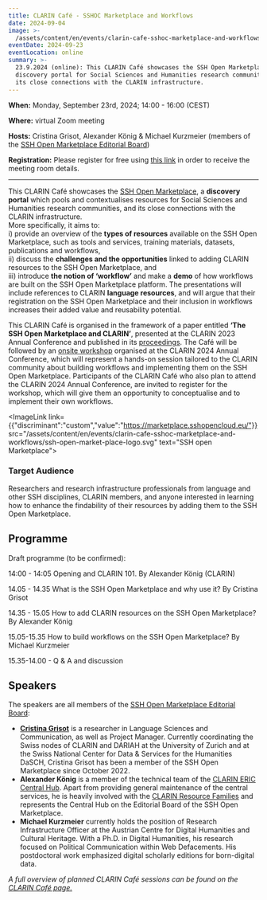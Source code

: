 ```yaml
---
title: CLARIN Café - SSHOC Marketplace and Workflows
date: 2024-09-04
image: >-
  /assets/content/en/events/clarin-cafe-sshoc-marketplace-and-workflows/image.png
eventDate: 2024-09-23
eventLocation: online
summary: >-
  23.9.2024 (online): This CLARIN Café showcases the SSH Open Marketplace, a
  discovery portal for Social Sciences and Humanities research communities, and
  its close connections with the CLARIN infrastructure.
---
```

**When:** Monday, September 23rd, 2024; 14:00 - 16:00 (CEST)

**Where:** virtual Zoom meeting

**Hosts:** Cristina Grisot, Alexander König & Michael Kurzmeier (members of the [SSH Open Marketplace Editorial Board](https://www.dariah.eu/2022/11/14/whos-behind-the-ssh-open-marketplace-a-sneak-preview-of-the-new-members-in-the-ssh-open-marketplace-editorial-board/))

**Registration:** Please register for free using [this link](https://forms.gle/yiiCbLYotpjZRVsy5) in order to receive the meeting room details.

---

This CLARIN Café showcases the [SSH Open Marketplace](https://marketplace.sshopencloud.eu/), a **discovery portal** which pools and contextualises resources for Social Sciences and Humanities research communities, and its close connections with the CLARIN infrastructure. \
More specifically, it aims to: \
i) provide an overview of the **types of resources** available on the SSH Open Marketplace, such as tools and services, training materials, datasets, publications and workflows, \
ii) discuss the **challenges and the opportunities** linked to adding CLARIN resources to the SSH Open Marketplace, and \
iii) introduce **the notion of ‘workflow’** and make a **demo** of how workflows are built on the SSH Open Marketplace platform. The presentations will include references to CLARIN **language resources**, and will argue that their registration on the SSH Open Marketplace and their inclusion in workflows increases their added value and reusability potential. 

This CLARIN Café is organised in the framework of a paper entitled **‘The SSH Open Marketplace and CLARIN’**,​​ presented at the CLARIN 2023 Annual Conference and published in its [proceedings](https://office.clarin.eu/v/CE-2023-2328_CLARIN2023_ConferenceProceedings.pdf). The Café will be followed by an [onsite workshop](https://www.clarin.eu/event/2024/creating-clarin-workflow-ssh-open-marketplace-clarin2024) organised at the CLARIN 2024 Annual Conference, which will represent a hands-on session tailored to the CLARIN community about building workflows and implementing them on the SSH Open Marketplace. Participants of the CLARIN Café who also plan to attend the CLARIN 2024 Annual Conference, are invited to register for the workshop, which will give them an opportunity to conceptualise and to implement their own workflows. 

<ImageLink link={{"discriminant":"custom","value":"https://marketplace.sshopencloud.eu/"}} src="/assets/content/en/events/clarin-cafe-sshoc-marketplace-and-workflows/ssh-open-market-place-logo.svg" text="SSH open Marketplace">

</ImageLink>

### Target Audience

Researchers and research infrastructure professionals from language and other SSH disciplines, CLARIN members, and anyone interested in learning how to enhance the findability of their resources by adding them to the SSH Open Marketplace. 

## **Programme**

Draft programme (to be confirmed):

14:00 - 14:05 Opening and CLARIN 101. By Alexander König (CLARIN)

14.05 - 14.35 What is the SSH Open Marketplace and why use it? By Cristina Grisot

14.35 - 15.05 How to add CLARIN resources on the SSH Open Marketplace? By Alexander König

15.05-15.35 How to build workflows on the SSH Open Marketplace? By Michael Kurzmeier

15.35-14.00 - Q & A and discussion

## Speakers

The speakers are all members of the [SSH Open Marketplace Editorial Board](https://www.dariah.eu/2022/11/14/whos-behind-the-ssh-open-marketplace-a-sneak-preview-of-the-new-members-in-the-ssh-open-marketplace-editorial-board/):

* [**Cristina Grisot**](https://cristinagrisot.com/) is a researcher in Language Sciences and Communication, as well as Project Manager. Currently coordinating the Swiss nodes of CLARIN and DARIAH at the University of Zurich and at the Swiss National Center for Data & Services for the Humanities DaSCH, Cristina Grisot has been a member of the SSH Open Marketplace since October 2022.
* **Alexander König** is a member of the technical team of the [CLARIN ERIC Central Hub](https://www.clarin.eu/governance/clarin-office). Apart from providing general maintenance of the central services, he is heavily involved with the [CLARIN Resource Families](https://www.clarin.eu/resource-families) and represents the Central Hub on the Editorial Board of the SSH Open Marketplace.
* **Michael Kurzmeier** currently holds the position of Research Infrastructure Officer at the Austrian Centre for Digital Humanities and Cultural Heritage. With a Ph.D. in Digital Humanities, his research focused on Political Communication within Web Defacements. His postdoctoral work emphasized digital scholarly editions for born-digital data. 

*A full overview of planned CLARIN Café sessions can be found on the [CLARIN Café page.](https://www.clarin.eu/content/clarin-cafe)*

